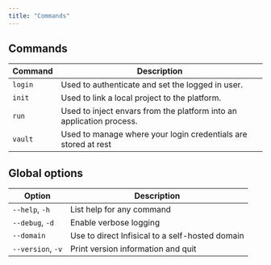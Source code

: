 ```yaml
---
title: "Commands"
---
```


## Commands

| Command | Description                                                          |
| ------- | -------------------------------------------------------------------- |
| `login` | Used to authenticate and set the logged in user.                     |
| `init`  | Used to link a local project to the platform.                        |
| `run`   | Used to inject envars from the platform into an application process. |
| `vault` | Used to manage where your login credentials are stored at rest       |
## Global options

| Option            | Description                                     |
| ----------------- | ----------------------------------------------- |
| `--help`, `-h`    | List help for any command                       |
| `--debug`, `-d`   | Enable verbose logging                          |
| `--domain`        | Use to direct Infisical to a self-hosted domain |
| `--version`, `-v` | Print version information and quit              |
